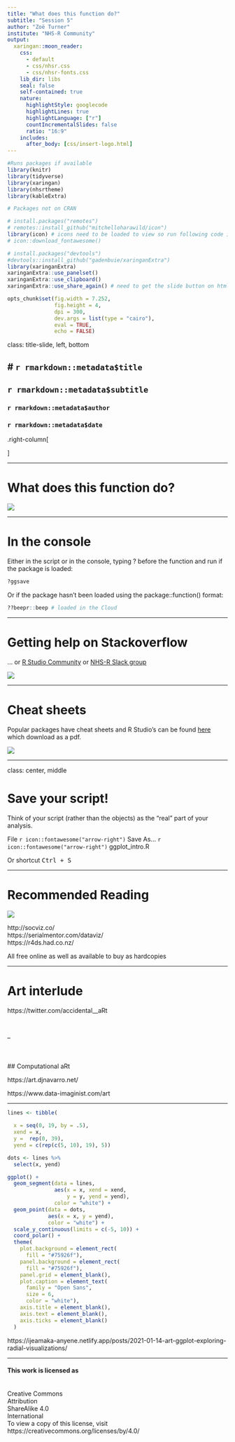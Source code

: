 ```yaml
---
title: "What does this function do?"
subtitle: "Session 5"
author: "Zoë Turner"
institute: "NHS-R Community"
output:
  xaringan::moon_reader:
    css: 
      - default
      - css/nhsr.css
      - css/nhsr-fonts.css
    lib_dir: libs
    seal: false
    self-contained: true
    nature:
      highlightStyle: googlecode
      highlightLines: true
      highlightLanguage: ["r"]
      countIncrementalSlides: false
      ratio: "16:9"
    includes:
      after_body: [css/insert-logo.html]
---
```


```r

#Runs packages if available
library(knitr)
library(tidyverse)
library(xaringan)
library(nhsrtheme)
library(kableExtra)

# Packages not on CRAN

# install.packages("remotes")
# remotes::install_github("mitchelloharawild/icon")
library(icon) # icons need to be loaded to view so run following code if not already done
# icon::download_fontawesome()

# install.packages("devtools")
#devtools::install_github("gadenbuie/xaringanExtra")
library(xaringanExtra)
xaringanExtra::use_panelset()
xaringanExtra::use_clipboard()
xaringanExtra::use_share_again() # need to get the slide button on html view

opts_chunk$set(fig.width = 7.252,
               fig.height = 4,
               dpi = 300,
               dev.args = list(type = "cairo"),
               eval = TRUE, 
               echo = FALSE)

```

class: title-slide, left, bottom

# `r rmarkdown::metadata$title`
----
## **`r rmarkdown::metadata$subtitle`**
### `r rmarkdown::metadata$author`
### `r rmarkdown::metadata$date`

.right-column[

]

---

# What does this function do?

<img class="center" src="img/session05/f1-for-help.PNG"/>

---

# In the console

Either in the script or in the console, typing ? before the function and run if the package is loaded:

```r
?ggsave
```

Or if the package hasn't been loaded using the package::function() format:

```r
??beepr::beep # loaded in the Cloud
```

---

# Getting help on Stackoverflow

... or [R Studio Community](https://community.rstudio.com/) or [NHS-R Slack group](nhsrcommunity.slack.com)

<img class="center" src="img/session05/stackoverflow_example.PNG"/>

---

# Cheat sheets

Popular packages have cheat sheets and R Studio's can be found [here](https://rviews.rstudio.com/2021/03/10/rstudio-open-source-resorurces/) which download as a pdf.

<img class="center" src="img/session05/cheat-sheets.PNG"/>

---

class: center, middle

# Save your script!

Think of your script (rather than the objects) as the "real" part of your analysis.

File `r icon::fontawesome("arrow-right")` Save As… `r icon::fontawesome("arrow-right")` ggplot_intro.R

Or shortcut <kbd>Ctrl + S</kbd> 

---

# Recommended Reading

<img class="center" src="img/session05/recommended-reading.PNG"/>

http://socviz.co/
</br> https://serialmentor.com/dataviz/
</br> https://r4ds.had.co.nz/

All free online as well as available to buy as hardcopies

---

# Art interlude

https://twitter.com/accidental__aRt

</br> 

--

</br> 
</br> 
## Computational aRt 

https://art.djnavarro.net/

https://www.data-imaginist.com/art

---

```r
lines <- tibble(
  
  x = seq(0, 19, by = .5),
  xend = x,
  y =  rep(0, 39),
  yend = c(rep(c(5, 10), 19), 5))

dots <- lines %>%
  select(x, yend)

ggplot() +
  geom_segment(data = lines,
               aes(x = x, xend = xend,
                   y = y, yend = yend),
               color = "white") +
  geom_point(data = dots,
             aes(x = x, y = yend),
             color = "white") +
  scale_y_continuous(limits = c(-5, 10)) +
  coord_polar() +
  theme(
    plot.background = element_rect(
      fill = "#75926f"),
    panel.background = element_rect(
      fill = "#75926f"),
    panel.grid = element_blank(),
    plot.caption = element_text(
      family = "Open Sans",
      size = 6,
      color = "white"),
    axis.title = element_blank(),
    axis.text = element_blank(),
    axis.ticks = element_blank()
  )

```

https://ijeamaka-anyene.netlify.app/posts/2021-01-14-art-ggplot-exploring-radial-visualizations/ 

---
#### This work is licensed as
</br> Creative Commons
</br> Attribution
</br> ShareAlike 4.0
</br> International
</br> To view a copy of this license, visit
</br> https://creativecommons.org/licenses/by/4.0/
